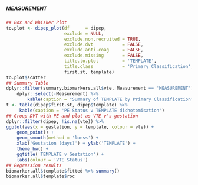 ##### MEASUREMENT

```r
## Box and Whisker Plot
to.plot <- dipep_plot(df      = dipep,
                      exclude = NULL,
                      exclude.non.recruited = TRUE,
                      exclude.dvt           = FALSE,
                      exclude.anti.coag     = FALSE,
                      exclude.missing       = FALSE,
                      title.to.plot         = 'TEMPLATE',
                      title.class           = 'Primary Classification',
                      first.st, template)
to.plot$scatter
## Summary Table
dplyr::filter(summary.biomarkers.all$vte, Measurement == 'MEASUREMENT') %>%
    dplyr::select(-Measurement) %>%
        kable(caption = "Summary of TEMPLATE by Primary Classification")
t <- table(dipep$first.st, dipep$template) %>%
     kable(caption = 'PE Status v TEMPLATE dichotomisation')
## Group DVT with PE and plot as VTE v's gestation
dplyr::filter(dipep, !is.na(vte)) %>%
ggplot(aes(x = gestation, y = template, colour = vte)) +
    geom_point() +
    geom_smooth(method = 'loess') +
    xlab('Gestation (days)') + ylab('TEMPLATE') +
    theme_bw() +
    ggtitle('TEMPLATE v Gestation') +
    labs(colour = 'VTE Status')
## Regression results
biomarker.all$template$fitted %>% summary()
biomarker.all$template$roc

```
